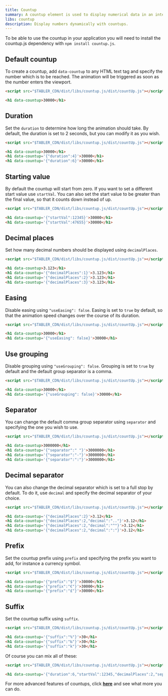 ```yaml
---
title: Countup
summary: A countup element is used to display numerical data in an interesting way and make the interface more interactive.
libs: countup
description: Display numbers dynamically with countups.
---
```


To be able to use the countup in your application you will need to install the countup.js dependency with `npm install countup.js`.

## Default countup

To create a countup, add `data-countup` to any HTML text tag and specify the number which is to be reached. The animation will be triggered as soon as the number enters the viewport.

```html example
<script src="$TABLER_CDN/dist/libs/countup.js/dist/countUp.js"></script>

<h1 data-countup>30000</h1>
```

## Duration

Set the `duration` to determine how long the animation should take. By default, the duration is set to 2 seconds, but you can modify it as you wish.

```html example
<script src="$TABLER_CDN/dist/libs/countup.js/dist/countUp.js"></script>

<h1 data-countup>30000</h1>
<h1 data-countup='{"duration":4}'>30000</h1>
<h1 data-countup='{"duration":6}'>30000</h1>
```

## Starting value

By default the countup will start from zero. If you want to set a different start value use `startVal`.
You can also set the start value to be greater than the final value, so that it counts down instead of up.

```html example
<script src="$TABLER_CDN/dist/libs/countup.js/dist/countUp.js"></script>

<h1 data-countup='{"startVal":12345}'>30000</h1>
<h1 data-countup='{"startVal":47655}'>30000</h1>
```

## Decimal places

Set how many decimal numbers should be displayed using `decimalPlaces`.

```html example
<script src="$TABLER_CDN/dist/libs/countup.js/dist/countUp.js"></script>

<h1 data-countup>3.123</h1>
<h1 data-countup='{"decimalPlaces":1}'>3.123</h1>
<h1 data-countup='{"decimalPlaces":2}'>3.123</h1>
<h1 data-countup='{"decimalPlaces":3}'>3.123</h1>
```

## Easing

Disable easing using `"useEasing": false`. Easing is set to `true` by default, so that the animation speed changes over the course of its duration.

```html example
<script src="$TABLER_CDN/dist/libs/countup.js/dist/countUp.js"></script>

<h1 data-countup>30000</h1>
<h1 data-countup='{"useEasing": false}'>30000</h1>
```

## Use grouping

Disable grouping using `"useGrouping": false`. Grouping is set to `true` by default and the default group separator is a comma.

```html example
<script src="$TABLER_CDN/dist/libs/countup.js/dist/countUp.js"></script>

<h1 data-countup>30000</h1>
<h1 data-countup='{"useGrouping": false}'>30000</h1>
```

## Separator

You can change the default comma group separator using `separator` and specifying the one you wish to use.

```html example
<script src="$TABLER_CDN/dist/libs/countup.js/dist/countUp.js"></script>

<h1 data-countup>3000000</h1>
<h1 data-countup='{"separator":" "}'>3000000</h1>
<h1 data-countup='{"separator":"-"}'>3000000</h1>
<h1 data-countup='{"separator":":"}'>3000000</h1>
```

## Decimal separator

You can also change the decimal separator which is set to a full stop by default. To do it, use `decimal` and specify the decimal separator of your choice.

```html example
<script src="$TABLER_CDN/dist/libs/countup.js/dist/countUp.js"></script>

<h1 data-countup='{"decimalPlaces":2}'>3.12</h1>
<h1 data-countup='{"decimalPlaces":2,"decimal":".."}'>3.12</h1>
<h1 data-countup='{"decimalPlaces":2,"decimal":"^"}'>3.12</h1>
<h1 data-countup='{"decimalPlaces":2,"decimal":":"}'>3.12</h1>
```

## Prefix

Set the countup prefix using `prefix` and specifying the prefix you want to add, for instance a currency symbol.

```html example
<script src="$TABLER_CDN/dist/libs/countup.js/dist/countUp.js"></script>

<h1 data-countup='{"prefix":"$"}'>30000</h1>
<h1 data-countup='{"prefix":"€"}'>30000</h1>
<h1 data-countup='{"prefix":"£"}'>30000</h1>
```

## Suffix

Set the countup suffix using `suffix`.

```html example
<script src="$TABLER_CDN/dist/libs/countup.js/dist/countUp.js"></script>

<h1 data-countup='{"suffix":"%"}'>30</h1>
<h1 data-countup='{"suffix":"‰"}'>30</h1>
<h1 data-countup='{"suffix":"k"}'>30</h1>
```

Of course you can mix all of these:

```html example
<script src="$TABLER_CDN/dist/libs/countup.js/dist/countUp.js"></script>

<h1 data-countup='{"duration":6,"startVal":12345,"decimalPlaces":2,"separator":" ","prefix":"$"}'>64547834.76</h1>
```

For more advanced features of countups, click [**here**](https://inorganik.github.io/countUp.js/) and see what more you can do.

